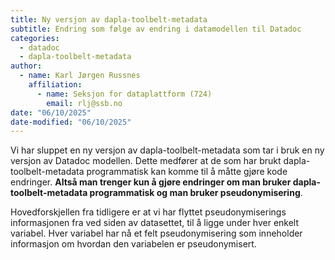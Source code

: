 ```yaml
---
title: Ny versjon av dapla-toolbelt-metadata
subtitle: Endring som følge av endring i datamodellen til Datadoc
categories:
  - datadoc
  - dapla-toolbelt-metadata
author:
  - name: Karl Jørgen Russnes
    affiliation: 
      - name: Seksjon for dataplattform (724)
        email: rlj@ssb.no
date: "06/10/2025"
date-modified: "06/10/2025"
---
```


Vi har sluppet en ny versjon av dapla-toolbelt-metadata som tar i bruk en ny versjon av Datadoc modellen. Dette medfører at de som har brukt  dapla-toolbelt-metadata programmatisk kan komme til å måtte gjøre kode endringer. **Altså man trenger kun å gjøre endringer om man bruker dapla-toolbelt-metadata programmatisk og man bruker pseudonymisering**.

Hovedforskjellen fra tidligere er at vi har flyttet pseudonymiserings informasjonen fra ved siden av datasettet, til å ligge under hver enkelt variabel. Hver variabel har nå et felt pseudonymisering som inneholder informasjon om hvordan den variabelen er pseudonymisert.